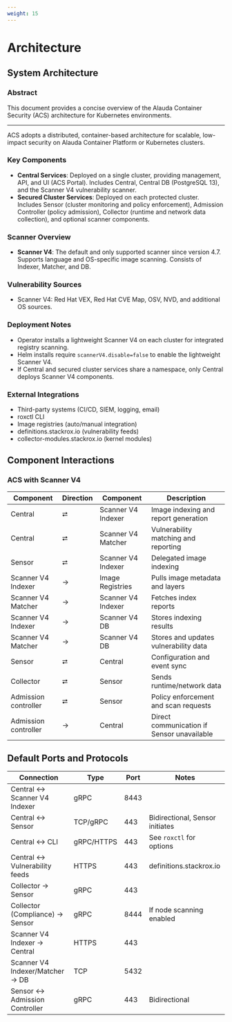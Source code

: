 ```yaml
---
weight: 15
---
```


# Architecture

## System Architecture

### Abstract

This document provides a concise overview of the Alauda Container Security (ACS) architecture for Kubernetes environments.

---

ACS adopts a distributed, container-based architecture for scalable, low-impact security on Alauda Container Platform or Kubernetes clusters.

### Key Components

- **Central Services**: Deployed on a single cluster, providing management, API, and UI (ACS Portal). Includes Central, Central DB (PostgreSQL 13), and the Scanner V4 vulnerability scanner.
- **Secured Cluster Services**: Deployed on each protected cluster. Includes Sensor (cluster monitoring and policy enforcement), Admission Controller (policy admission), Collector (runtime and network data collection), and optional scanner components.

### Scanner Overview

- **Scanner V4**: The default and only supported scanner since version 4.7. Supports language and OS-specific image scanning. Consists of Indexer, Matcher, and DB.

### Vulnerability Sources

- Scanner V4: Red Hat VEX, Red Hat CVE Map, OSV, NVD, and additional OS sources.

### Deployment Notes

- Operator installs a lightweight Scanner V4 on each cluster for integrated registry scanning.
- Helm installs require `scannerV4.disable=false` to enable the lightweight Scanner V4.
- If Central and secured cluster services share a namespace, only Central deploys Scanner V4 components.

### External Integrations

- Third-party systems (CI/CD, SIEM, logging, email)
- roxctl CLI
- Image registries (auto/manual integration)
- definitions.stackrox.io (vulnerability feeds)
- collector-modules.stackrox.io (kernel modules)

## Component Interactions

### ACS with Scanner V4

| Component         | Direction | Component             | Description                                      |
|-------------------|-----------|-----------------------|--------------------------------------------------|
| Central           | ⮂         | Scanner V4 Indexer    | Image indexing and report generation             |
| Central           | ⮂         | Scanner V4 Matcher    | Vulnerability matching and reporting             |
| Sensor            | ⮂         | Scanner V4 Indexer    | Delegated image indexing                         |
| Scanner V4 Indexer| →         | Image Registries      | Pulls image metadata and layers                  |
| Scanner V4 Matcher| →         | Scanner V4 Indexer    | Fetches index reports                            |
| Scanner V4 Indexer| →         | Scanner V4 DB         | Stores indexing results                          |
| Scanner V4 Matcher| →         | Scanner V4 DB         | Stores and updates vulnerability data            |
| Sensor            | ⮂         | Central               | Configuration and event sync                     |
| Collector         | ⮂         | Sensor                | Sends runtime/network data                       |
| Admission controller | ⮂      | Sensor                | Policy enforcement and scan requests             |
| Admission controller | →      | Central               | Direct communication if Sensor unavailable       |

## Default Ports and Protocols

| Connection                        | Type         | Port  | Notes                                           |
|------------------------------------|--------------|-------|-------------------------------------------------|
| Central ↔ Scanner V4 Indexer       | gRPC         | 8443  |                                                 |
| Central ↔ Sensor                   | TCP/gRPC     | 443   | Bidirectional, Sensor initiates                  |
| Central ↔ CLI                      | gRPC/HTTPS   | 443   | See `roxctl` for options                        |
| Central ↔ Vulnerability feeds      | HTTPS        | 443   | definitions.stackrox.io                          |
| Collector → Sensor                 | gRPC         | 443   |                                                 |
| Collector (Compliance) → Sensor    | gRPC         | 8444  | If node scanning enabled                         |
| Scanner V4 Indexer → Central       | HTTPS        | 443   |                                                 |
| Scanner V4 Indexer/Matcher → DB    | TCP          | 5432  |                                                 |
| Sensor ↔ Admission Controller      | gRPC         | 443   | Bidirectional                                   |
